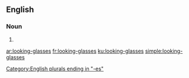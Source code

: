 ==English==

===Noun===
{{head|en|plural}}

# {{plural of|looking-glass|lang=en|nocat=1}}

[[Category:English plurals ending in "-es"]]

[[ar:looking-glasses]]
[[fr:looking-glasses]]
[[ku:looking-glasses]]
[[simple:looking-glasses]]